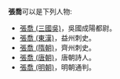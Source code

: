 '''張喬'''可以是下列人物:
*[[張喬_(三國吳)|張喬 (三國吳)]]，吳國成陽都尉。
*[[張喬_(東漢)|張喬 (東漢)]]，益州刺史。
*[[張喬_(隋朝)|張喬 (隋朝)]]，齊州刺史。
*[[張喬_(唐朝)|張喬 (唐朝)]]，唐朝詩人。
*[[張喬_(明朝)|張喬 (明朝)]]，明朝通判。

{{disambig|Cat=二字張姓人名消歧義}}